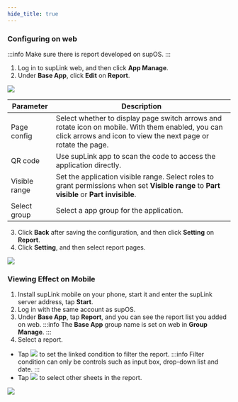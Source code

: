```yaml
---
hide_title: true
---
```


### Configuring on web

:::info
Make sure there is report developed on supOS.
:::

1. Log in to supLink web, and then click **App Manage**.
2. Under **Base App**, click **Edit** on **Report**.

<img width={450} src="https://wordpressfreezonex.oss-accelerate.aliyuncs.com/supLink/36.png" />

<table>
    <thead>
      <tr>
        <th>Parameter</th>
        <th>Description</th>
      </tr>
    </thead>
    <tbody>
      <tr>
        <td>Page config</td>
        <td>Select whether to display page switch arrows and rotate icon on mobile. With them enabled, you can click arrows and icon to view the next page or rotate the page.</td>
      </tr>
      <tr>
        <td>QR code</td>
        <td>Use supLink app to scan the code to access the application directly.</td>
      </tr>
      <tr>
        <td>Visible range</td>
        <td>Set the application visible range. Select roles to grant permissions when set <b>Visible range</b> to <b>Part visible</b> or <b>Part invisible</b>.</td>
      </tr>
      <tr>
        <td>Select group</td>
        <td>Select a app group for the application.</td>
      </tr>
    </tbody>
</table>

3. Click **Back** after saving the configuration, and then click **Setting** on **Report**.
4. Click **Setting**, and then select report pages.

<img width={450} src="https://wordpressfreezonex.oss-accelerate.aliyuncs.com/supLink/37.png" />

### Viewing Effect on Mobile

1. Install supLink mobile on your phone, start it and enter the supLink server address, tap **Start**.
2. Log in with the same account as supOS.
3. Under **Base App**, tap **Report**, and you can see the report list you added on web.
:::info
The **Base App** group name is set on web in **Group Manage**.
:::
4. Select a report.
- Tap <img width={25} src="https://wordpressfreezonex.oss-accelerate.aliyuncs.com/supLink/39.png" /> to set the linked condition to filter the report.
:::info
Filter condition can only be controls such as input box, drop-down list and date.
:::
- Tap <img width={25} src="https://wordpressfreezonex.oss-accelerate.aliyuncs.com/supLink/40.png" /> to select other sheets in the report.

<img width={300} src="https://wordpressfreezonex.oss-accelerate.aliyuncs.com/supLink/38.png" />



